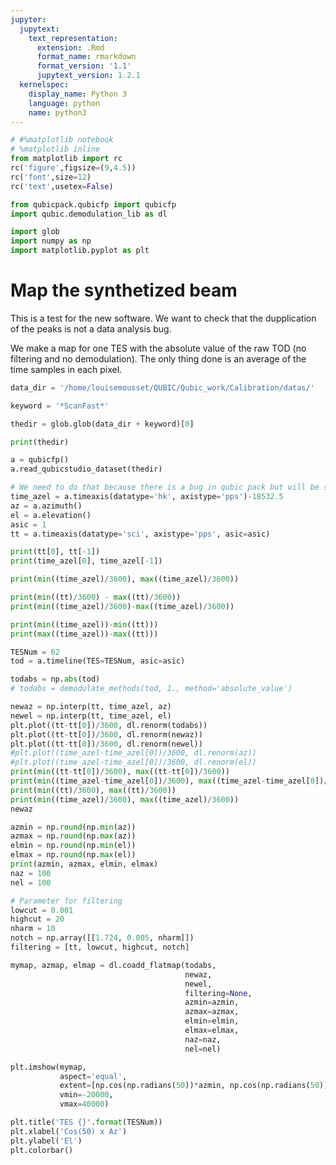 ```yaml
---
jupyter:
  jupytext:
    text_representation:
      extension: .Rmd
      format_name: rmarkdown
      format_version: '1.1'
      jupytext_version: 1.2.1
  kernelspec:
    display_name: Python 3
    language: python
    name: python3
---
```


```python
# #%matplotlib notebook
# %matplotlib inline
from matplotlib import rc
rc('figure',figsize=(9,4.5))
rc('font',size=12)
rc('text',usetex=False)

from qubicpack.qubicfp import qubicfp
import qubic.demodulation_lib as dl

import glob
import numpy as np
import matplotlib.pyplot as plt
```

# Map the synthetized beam

This is a test for the new software. We want to check that the dupplication of the peaks is not a data analysis bug. 

We make a map for one TES with the absolute value of the raw TOD (no filtering and no demodulation). The only thing done is an average of the time samples in each pixel.

```python
data_dir = '/home/louisemousset/QUBIC/Qubic_work/Calibration/datas/'

keyword = '*ScanFast*'

thedir = glob.glob(data_dir + keyword)[0]

print(thedir)

a = qubicfp()
a.read_qubicstudio_dataset(thedir)

# We need to do that because there is a bug in qubic pack but will be solved soon
time_azel = a.timeaxis(datatype='hk', axistype='pps')-18532.5
az = a.azimuth()
el = a.elevation()
asic = 1
tt = a.timeaxis(datatype='sci', axistype='pps', asic=asic)

```

```python
print(tt[0], tt[-1])
print(time_azel[0], time_azel[-1])

print(min((time_azel)/3600), max((time_azel)/3600))

print(min((tt)/3600) - max((tt)/3600))
print(min((time_azel)/3600)-max((time_azel)/3600))

print(min((time_azel))-min((tt)))
print(max((time_azel))-max((tt)))

```

```python
TESNum = 62
tod = a.timeline(TES=TESNum, asic=asic)

todabs = np.abs(tod)
# todabs = demodulate_methods(tod, 1., method='absolute_value')
```

```python
newaz = np.interp(tt, time_azel, az)
newel = np.interp(tt, time_azel, el)
plt.plot((tt-tt[0])/3600, dl.renorm(todabs))
plt.plot((tt-tt[0])/3600, dl.renorm(newaz))
plt.plot((tt-tt[0])/3600, dl.renorm(newel))
#plt.plot((time_azel-time_azel[0])/3600, dl.renorm(az))
#plt.plot((time_azel-time_azel[0])/3600, dl.renorm(el))
print(min((tt-tt[0])/3600), max((tt-tt[0])/3600))
print(min((time_azel-time_azel[0])/3600), max((time_azel-time_azel[0])/3600))
print(min((tt)/3600), max((tt)/3600))
print(min((time_azel)/3600), max((time_azel)/3600))
newaz
```

```python
azmin = np.round(np.min(az))
azmax = np.round(np.max(az))
elmin = np.round(np.min(el))
elmax = np.round(np.max(el))
print(azmin, azmax, elmin, elmax)
naz = 100
nel = 100

# Parameter for filtering
lowcut = 0.001
highcut = 20
nharm = 10
notch = np.array([[1.724, 0.005, nharm]])
filtering = [tt, lowcut, highcut, notch]

mymap, azmap, elmap = dl.coadd_flatmap(todabs,
                                       newaz, 
                                       newel, 
                                       filtering=None,
                                       azmin=azmin,
                                       azmax=azmax, 
                                       elmin=elmin, 
                                       elmax=elmax, 
                                       naz=naz,
                                       nel=nel)


```

```python
plt.imshow(mymap, 
           aspect='equal',
           extent=[np.cos(np.radians(50))*azmin, np.cos(np.radians(50))*azmax, elmax, elmin],
           vmin=-20000,
           vmax=40000)

plt.title('TES {}'.format(TESNum))
plt.xlabel('Cos(50) x Az')
plt.ylabel('El')
plt.colorbar()
```

```python

```
